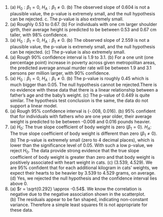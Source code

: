 1. \(a) $H_0: \beta_1 = 0$, $H_A: \beta_1 \ne 0$. (b) The observed slope of 0.604 is not a plausible value, the p-value is extremely small, and the null hypothesis can be rejected. c. The p-value is also extremely small.
\addtocounter{enumi}{1}

1. \(a) Roughly 0.53 to 0.67. (b) For individuals with one cm larger shoulder girth, their average height is predicted to be between 0.53 and 0.67 cm taller, with 98% confidence.
\addtocounter{enumi}{1}

1. \(a) $H_0: \beta_1 = 0$, $H_A: \beta_1 \ne 0$. (b) The observed slope of 2.559 is not a plausible value, the p-value is extremely small, and the null hypothesis can be rejected. (c) The p-value is also extremely small.
\addtocounter{enumi}{1}

1. \(a) Rough 90% confidence interval is 1.9 to 3.1. (b) For a one unit (one percentage point) increase in poverty across given metropolitan areas, the predicted average annual murder rate will be between 1.9 and 3.1 persons per million larger, with 90% confidence.
\addtocounter{enumi}{1}

1. \(a) $H_0: \beta_1 = 0$, $H_A: \beta_1 \ne 0$. (b) The p-value is roughly 0.45 which is much bigger than 0.05. The null hypothesis cannot be rejected.There is no evidence with these data that there is a linear relationship between a father's age and the baby's weight. (c) The p-value of 0.449 is quite similar. The hypothesis test conclusion is the same, the data do not support a linear model.
\addtocounter{enumi}{1}

1. \(a) Rough 95% confidence interval is (-.008, 0.016). (b) 95% confident that for individuals with fathers who are one year older, their average weight is predicted to be between -0.008 and 0.016 pounds heavier.
\addtocounter{enumi}{1}

1. \(a) $H_0$: The true slope coefficient of body weight is zero ($\beta_1 = 0$). $H_A$: The true slope coefficient of body weight is different than zero ($\beta_1 \neq 0$). (b) The p-value is extremely small (zero to 4 decimal places), which is lower than the significance level of 0.05. With such a low p-value, we reject $H_0$. The data provide strong evidence that the true slope coefficient of body weight is greater than zero and that body weight is positively associated with heart weight in cats. (c) (3.539, 4.529). We are 95% confident that for each additional kilogram in cats' weights, we expect their hearts to be heavier by 3.539 to 4.529 grams, on average. (d) Yes, we rejected the null hypothesis and the confidence interval lies above 0.
\addtocounter{enumi}{1}

1. \(a) $r = \sqrt{0.292} \approx -0.54$. We know the correlation is negative due to the negative association shown in the scatterplot. (b) The residuals appear to be fan shaped, indicating non-constant variance. Therefore a simple least squares fit is not appropriate for these data.
\addtocounter{enumi}{1}
